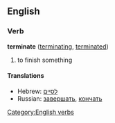 ==English==
===Verb===
[[Category:English verbs]]
'''terminate''' ([[terminating]], [[terminated]])
# to finish something
====Translations====
*Hebrew: [[לסיים]]
*Russian: [[завершать]], [[кончать]]